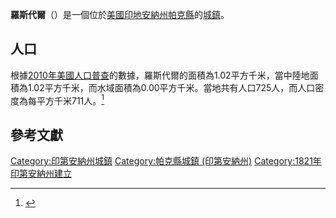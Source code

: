 {{noteTA
|G1=USState
|G2=地名
|G3=Unit
}}
{{Infobox settlement
|name            = 羅斯代爾
|native_name = Rosedale
|settlement_type          = [[鎮|城鎮]]
|image_skyline            = Montezuma bridge over the Wabash.jpg
|imagesize                = 250px
|image_map                = Parke County Indiana Incorporated and Unincorporated areas Rosedale Highlighted 1865934.svg
|mapsize                  = 250px
|subdivision_type         = [[世界政區索引|國家]]
|subdivision_type1        = [[美国州份|州份]]
|subdivision_type2        = [[印地安納州行政區劃|縣]]
|subdivision_name         = [[美国|美国]]
|subdivision_name1        = [[印地安納州|印地安納州]]
|subdivision_name2        = [[帕克縣_(印地安納州)|帕克縣]]
|elevation_ft             = 535
|elevation_m              = 163
|timezone                 = [[北美东部时区|CST]]
|area_total_km2           = 1.02
|area_land_km2            = 1.02
|area_water_km2           = 0.00
|area_total_sq_mi         = 
|area_land_sq_mi          = 
|area_water_sq_mi         = 
|population_as_of         = [[2010年美國人口普查|2010]]
|population_footnotes     = 
|population_total         = 725
|population_density_km2   = auto
|population_density_sq_mi = auto
|utc_offset               = -5
|coordinates              = {{coord|39|37|23|N|87|16|52|W|display=inline,title}}
| coor_pinpoint           = 
| coordinates_footnotes   = 
|timezone_DST             = EDT
|utc_offset_DST           = -4
|postal_code_type         = [[美國郵區編號|郵區編號]]
|postal_code              = 47874
|area_code                = {{link-en|电话区号219|Area code 219|219}}
|blank_name = [[地名信息系统|GNIS ID]]
|blank_info = 442304<ref name="GNIS">{{cite gnis|442304|Rosedale}}</ref>
}}
'''羅斯代爾'''（{{lang-en|Rosedale}}）是一個位於[[美國|美國]][[印地安納州|印地安納州]][[帕克縣_(印地安納州)|帕克縣]]的[[鎮|城鎮]]。

== 人口 ==
根據[[2010年美國人口普查|2010年美國人口普查]]的數據，羅斯代爾的面積為1.02平方千米，當中陸地面積為1.02平方千米，而水域面積為0.00平方千米。當地共有人口725人，而人口密度為每平方千米711人。<ref name="GR8">{{cite web|url=http://factfinder2.census.gov|publisher=[[美国人口调查局|美国人口调查局]]|accessdate=2011-05-14|title=American FactFinder}}</ref>

== 參考文獻 ==
{{reflist}}

{{帕克縣 (印地安納州)}}
{{Authority control}}

{{DEFAULTSORT:Rosedale, Indiana}}
[[Category:印第安納州城鎮|Category:印第安納州城鎮]]
[[Category:帕克縣城鎮_(印第安納州)|Category:帕克縣城鎮 (印第安納州)]]
[[Category:1821年印第安納州建立|Category:1821年印第安納州建立]]

{{Indiana-geo-stub}}